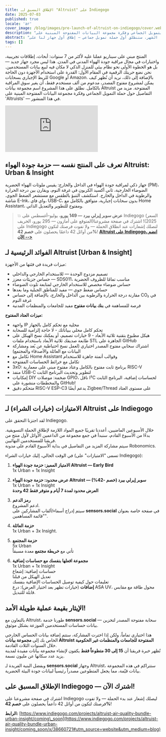 ```yaml
---
title: الإطلاق المسبق لـ "Altruist" على Indiegogo
date: 2025-07-03
published: true
locale: 'ar'
cover_image: /blog/images/pre-launch-of-altruist-on-indiegogo/cover.webp
description: "هذا ليس مجرد جهاز جديد — بل هو الخطوة الأولى نحو نظام بيئي للمنزل الذكي لا مكان فيه لبيع بيانات المستخدمين. نحن نضع حريتك الرقمية في المقام الأول. مزيد من التفاصيل حول حملة التمويل الجماعي وفكرة مجموعة البيانات المفتوحة المبنية على 'Altruists' — في هذا المنشور."
abstract: "في نهاية هذا الشهر، ستنطلق أول حملة تمويل جماعي — إطلاق أول جهاز لنا على Indiegogo!"
tags: []
---
```


المنتج مبني على سيناريو عملنا عليه لأكثر من 7 سنوات: أبحاث، إطلاقات تجريبية، واختبارات في مجال مراقبة جودة الهواء المدني في المدن. هذا ليس مجرد جهاز جديد — بل هو الخطوة الأولى نحو نظام بيئي للمنزل الذكي لا مكان فيه لبيع بيانات المستخدمين. نحن نضع حريتك الرقمية في المقام الأول: القدرة على استخدام الأجهزة دون الحاجة للربط الإجباري بسحابات Google أو Amazon. بالإضافة إلى ذلك، نريد أن نُظهر كيف يمكن لمشروع مفتوح المصدر، مدعوم من ألف مستخدم فقط، أن يغير سوق المراقبة بالكامل. نطلق على هذا المشروع اسم مجموعة بيانات Altruist المفتوحة. مزيد من التفاصيل حول حملة التمويل الجماعي وفكرة مجموعة البيانات المفتوحة المبنية على 'Altruists' — في هذا المنشور.

<iframe class="youtubeframe" src="https://www.youtube.com/embed/f2A-KR7h-do?si=2Sfl8Kpl_WGLS-yb" frameborder="0" allow="accelerometer; autoplay; clipboard-write; encrypted-media; gyroscope; picture-in-picture; web-share" referrerpolicy="strict-origin-when-cross-origin" allowfullscreen></iframe>

## تعرف على المنتج نفسه — حزمة جودة الهواء Altruist: Urban & Insight

جهاز ذكي لمراقبة جودة الهواء في الداخل والخارج: يقيس ملوثات الهواء الحضرية (PM)، الضوضاء الخارجية، ثاني أكسيد الكربون في غرفة النوم، ويقارن بين درجة الحرارة والرطوبة في الداخل والخارج. استكشف التنبؤ بالطقس مع مستشعر الضغط الجوي. شاشة E-Ink، واي فاي، USB-C، بدون سحابات إجبارية، متوافق بالكامل مع Home Assistant، ومفتوح للتطوير والتعديل الذاتي.

>💥 **عرض سوبر إيرلي بيرد — 149 يورو،** يوليو–أغسطس على Indiegogo (السعر المتوقع على أمازون — 295 يورو، الخريف)2025)! اشترك في صفحة مشروعنا على Indiegogo لتصلك إشعارات عند انطلاق الحملة — ولا تفوت فرصتك لتكون من أوائل 42 داعمًا يحصلون على **خصم 42%**!
**[Altruist على Indiegogo، انضم الآن -->](https://www.indiegogo.com/projects/altruist-air-quality-bundle-urban-insight/coming_soon/x/38660721#utm_source=website&utm_medium=blog)**

## الفوائد الرئيسية لـ Altruist [Urban & Insight]

ميزات فريدة في فئتها من الأجهزة:   
- تصميم مزدوج الوحدة — للاستخدام الخارجي والداخلي   
- حساس جزيئات معزز — SDS011، مناسب تمامًا للظروف الحضرية   
- حساس ضوضاء مخصص للاستخدام الخارجي لمتابعة تلوث الضوضاء   
- حساس ضغط جوي — مفيد للمناطق الجبلية وما بعدها   
- مقارنة درجة الحرارة والرطوبة بين الداخل والخارج، بالإضافة إلى حساس CO₂ في غرفة النوم   
- فرصة للمساهمة في **بنك بيانات مفتوح** مفيد للجامعات والمنظمات المدنية   
   
**ميزات العتاد المفتوح:**

- واجهة IP محلية مع تحكم كامل بالجهاز   
- تحكم كامل محلي ببياناتك - لا حاجة إلزامية للسحابة   
- هيكل مطبوع بتقنية ثلاثية الأبعاد - 9 خيارات تصميم، أو يمكنك نسخ الهيكل على طابعة صديقك ثلاثية الأبعاد باستخدام ملفات STL الجاهزة على GitHub   
- اشتراك سحابي مفتوح المصدر اختياري (لعمل نسخ احتياطية عن بُعد ومشاركة البيانات مع العائلة والأصدقاء والمجتمع)   
- تكامل مع Home Assistant وقوالب أتمتة جاهزة للاستخدام   
- تكامل مع خرائط الحساسات المفتوحة   
- 3xO: برنامج ثابت مفتوح بالكامل وعتاد مفتوح مبني على معمارية RISC-V   
- منفذ USB-C لتطوير وتحديث البرنامج الثابت   
- إمكانيات DIY ضخمة: موصلات GPIO، ناقل I²C لحساسات إضافية، البرنامج الثابت والمخططات منشورة على GitHub!   
- متحكم دقيق RISC-V ESP-C3 يدعم أيضًا Zigbee/Thread على مستوى العتاد   
 --- 
   
## الامتيازات (خيارات الشراء) لـ Altruist على Indiegogo

لقد اجتزنا التحقق على Indiegogo.

خلال الأسبوعين الماضيين، أعددنا تقريبًا جميع المواد اللازمة لإطلاق الحملة التسويقية. بدءًا من الأسبوع القادم، سنبدأ في جمع مجموعة من الداعمين الأوائل لأول منتج من فريقنا للمستخدمين النهائيين.   
سيتم مشاركة المزيد من التفاصيل في بداية الأسبوع القادم على مدونة Robonomics.

في الوقت الحالي، إليك خيارات الشراء (تسمى "الامتيازات" على Indiegogo):

1) **الامتياز المميز: حزمة جودة الهواء Altruist — Early Bird**   
1x Urban + 1x Insight

2) **عرض محدود: حزمة جودة الهواء Altruist — سوبر إيرلي بيرد (خصم -42%)**   
1x Urban + 1x Insight   
**العرض محدود لمدة 7 أيام و متوفر فقط 42 وحدة**

3) **رمز الدعم**   
ادعم المشروع.   
سيتم إدراج أسماء/ألقاب المشاركين على **sensors.social** في صفحة خاصة بعنوان "قائمة المساهمين".

4) **حزمة العائلة**   
1x Urban + 3x Insight.

5) **حزمة المجتمع**   
5x Urban  
تأتي مع **خريطة مجتمع** معدة مسبقاً

6) **مجموعة افعلها بنفسك مع حساسات إضافية**   
1x Urban + 1x Insight   
حساسات إضافية: إشعاع   
تعديل الهيكل من قبلنا   
تعليمات حول كيفية توصيل الحساسات الإضافية بنفسك   
**إضافات** (خيارات تظهر بعد اختيار العرض): درع ASA UV، محول طاقة مع مقابس قابلة للتبديل.  


## الإيثار بقيمة عملية طويلة الأمد!

بالتعاون مع Altruist، طورنا خدمة **sensors.social** — سحابة مفتوحة المصدر لتخزين بيانات حساسات المستخدمين الموزعة بشكل موثوق.

هذا اختياري تماماً، ولكن إذا اخترت المشاركة، ستتم إضافة بيانات الحساس الخارجي الخاص بك إلى **مجموعة بيانات Altruist المفتوحة للجامعات والمنظمات غير الحكومية** خلال السنوات الثلاث القادمة.   
تُظهر خبرة فريقنا أن **15 إلى 30 متطوعاً فقط** يكفون لإنشاء مجموعة بيانات مفيدة لمدينة يزيد عدد سكانها عن مليون نسمة.

وبفضل البنية الفريدة لـ **sensors.social** وجهاز Altruist، ستتراكم في هذه المجموعة بيانات قيّمة، مما يجعل المتطوعين مصدراً رئيسياً لبيانات جودة البيئة الحضرية.

## الإطلاق المسبق على Indiegogo — اشترك الآن!

اشترك في صفحة مشروعنا على Indiegogo ليصلك إشعار عند بدء الحملة — ولا تفوت فرصتك لتكون من أوائل 42 داعماً يحصلون على **خصم 42%**!

**الرابط:** [https://www.indiegogo.com/projects/altruist-air-quality-bundle-urban-insight/coming\_soon](https://www.indiegogo.com/projects/altruist-air-quality-bundle-urban-insight/coming_soon/x/38660721#utm_source=website&utm_medium=blog)   
